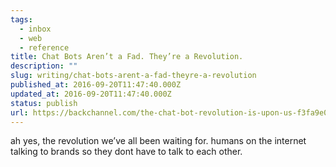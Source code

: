```yaml
---
tags:
  - inbox
  - web
  - reference
title: Chat Bots Aren’t a Fad. They’re a Revolution.
description: ""
slug: writing/chat-bots-arent-a-fad-theyre-a-revolution
published_at: 2016-09-20T11:47:40.000Z
updated_at: 2016-09-20T11:47:40.000Z
status: publish
url: https://backchannel.com/the-chat-bot-revolution-is-upon-us-f3fa9e0b380#.nq56vjkab
---
```

ah yes, the revolution we’ve all been waiting for. humans on the internet talking to brands so they dont have to talk to each other.
